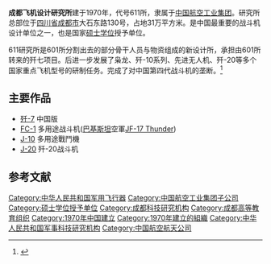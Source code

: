 '''成都飞机设计研究所'''建于1970年，代号611所，隶属于[[中国航空工业集团|中国航空工业集团]]。研究所总部位于[[四川省|四川省]][[成都市|成都市]]大石东路130号，占地31万平方米。是中国最重要的战斗机设计单位之一，也是国家[[硕士学位|硕士学位]]授予单位。

611研究所是601所分割出去的部分骨干人员与物资组成的新设计所，承担由601所转来的歼七项目。后进一步发展了枭龙、歼-10系列、先进无人机、歼-20等多个国家重点飞机型号的研制任务。完成了对中国第四代战斗机的垄断。<ref>{{Cite web |url=http://m.airforceworld.com/a/20151220/2891.html |title=成都飞机设计研究所周年纪念 |access-date=2015-12-20 |archive-url=https://web.archive.org/web/20151222145316/http://m.airforceworld.com/a/20151220/2891.html |archive-date=2015-12-22 |dead-url=yes }}</ref>

== 主要作品 ==

* [[歼-7|歼-7]] 中国版 
* [[FC-1|FC-1]] 多用途战斗机([[巴基斯坦|巴基斯坦]]空軍[[JF-17_Thunder|JF-17 Thunder]])
* [[J-10|J-10]] 多用途戰鬥機
* [[J-20|J-20]] 歼-20战斗机

== 参考文献 ==
<div class="references-small">
{{reflist|2}}
</div>

[[Category:中华人民共和国军用飞行器|Category:中华人民共和国军用飞行器]]
[[Category:中国航空工业集团子公司|Category:中国航空工业集团子公司]]
[[Category:硕士学位授予单位|Category:硕士学位授予单位]]
[[Category:成都科技研究机构|Category:成都科技研究机构]]
[[Category:成都高等教育组织|Category:成都高等教育组织]]
[[Category:1970年中国建立|Category:1970年中国建立]]
[[Category:1970年建立的組織|Category:1970年建立的組織]]
[[Category:中华人民共和国军事科技研究机构|Category:中华人民共和国军事科技研究机构]]
[[Category:中国航空航天公司|Category:中国航空航天公司]]